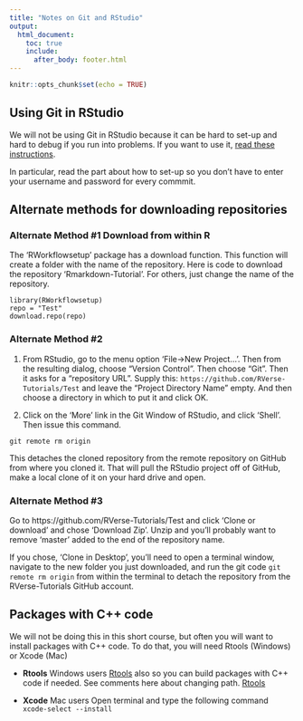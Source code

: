 ```yaml
---
title: "Notes on Git and RStudio"
output:
  html_document:
    toc: true
    include:
      after_body: footer.html
---
```


```r
knitr::opts_chunk$set(echo = TRUE)
```

## Using Git in RStudio

We will not be using Git in RStudio because it can be hard to set-up and hard to debug if you
run into problems.  If you want to use it, [read these instructions](https://cfss.uchicago.edu/git07.html).

In particular, read the part about how to set-up so you don't have to enter your username and password for every commmit.

## Alternate methods for downloading repositories

### Alternate Method #1 Download from within R

The 'RWorkflowsetup' package has a download function. This function will create a folder with the name of the repository.  Here is code to download the repository 'Rmarkdown-Tutorial'.  For others, just change the name of the repository.

```
library(RWorkflowsetup)
repo = "Test"
download.repo(repo)
```

### Alternate Method #2

1. From RStudio, go to the menu option
'File->New Project...'. Then from the resulting dialog, choose
"Version Control".  Then choose "Git".  Then it asks for a "repository URL".
Supply this: `https://github.com/RVerse-Tutorials/Test` and 
leave the "Project Directory Name" empty.  And then choose a directory 
in which to put it and click OK.

2. Click on the 'More' link in the Git Window of RStudio, and click 'Shell'.  Then issue this command.
```
git remote rm origin
```
This detaches the cloned repository from the remote repository on GitHub from where you cloned it. That will pull the RStudio project off of GitHub, make a local clone
of it on your hard drive and open.

### Alternate Method #3

Go to https://github.com/RVerse-Tutorials/Test and click 'Clone or download' and chose 'Download Zip'.  Unzip and you'll probably want to remove  'master' added to the end of the repository name.

If you chose, 'Clone in Desktop', you'll need to open a terminal window, navigate to the new folder you just downloaded, and run the git code `git remote rm origin` from within the terminal to detach the repository from the RVerse-Tutorials GitHub account.


## Packages with C++ code

We will not be doing this in this short course, but often you will want to install packages with C++ code.  To do that, you will need Rtools (Windows) or Xcode (Mac)

* **Rtools** Windows users  [Rtools](https://cran.r-project.org/bin/windows/Rtools/) also so you can build packages with C++ code if needed.  See comments here about changing path. [Rtools](http://stat545.com/packages01_system-prep.html#windows-system-prep)

* **Xcode** Mac users Open terminal and type the following command `xcode-select --install`


